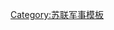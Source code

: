 <noinclude>
{{noteTA
|G1=Military
|G2=地名
}}
</noinclude>
{{Navbox
|name = 蘇聯戰區司令部與方面軍單位
|title = [[蘇聯]]戰區司令部與[[方面軍]]
|bodyclass = hlist
|group1 = 戰區司令部
|list1 = 
*[[苏军远东总司令部|遠東]]
*[[西部方面司令部|西部]]
*[[西南方面司令部|西南]]
*[[西北方面司令部|西北]]
*[[北高加索方面司令部|北高加索]]
|group2 = [[蘇聯方面軍列表|方面軍]]
|list2 = 
*[[北部方面軍|北部]]
*[[西部方面軍|西部]]
*[[西南方面军|西南]]
*[[東南方面軍|東南]]
*[[南部方面军|南部]]
*[[中央方面军|中央]]
*[[草原方面军|草原]]
*[[白俄羅斯方面軍|白俄羅斯]]
*[[白俄罗斯第1方面军|白俄罗斯第1]]
*[[白俄羅斯第2方面軍|白俄羅斯第2]]
*[[白俄羅斯第3方面軍|白俄羅斯第3]]
*[[布良斯克方面军|布良斯克]]
*[[沃爾霍夫方面軍|沃爾霍夫]]
*[[沃罗涅日方面军|沃罗涅日]]
*[[遠東第1方面軍|遠東第1]]
*[[遠東第2方面軍|遠東第2]]
*[[頓河方面軍|頓河]]
*[[外貝加爾方面軍|外貝加爾]]
*[[南高加索方面軍|南高加索]]
*[[高加索方面軍|高加索]]
*[[加里寧方面軍|加里寧]]
*[[卡累利阿方面軍|卡累利阿]]
*[[克里米亞方面軍|克里米亞]]
*[[庫斯克方面軍|庫斯克]]
*[[列寧格勒方面軍|列寧格勒]]
*[[莫扎伊斯克方面軍|莫扎伊斯克]]
*[[莫斯科防線方面軍|莫斯科防線]]
*[[莫斯科防區]]
*[[莫斯科後備方面軍|莫斯科後備]]
*[[奧廖爾方面軍|奧廖爾]]
*[[波羅的海沿岸方面軍|波羅的海]]
*[[波羅的海沿岸第1方面軍|波羅的海沿岸第1]]
*[[波羅的海沿岸第2方面軍|波羅的海沿岸第2]]
*[[波羅的海沿岸第3方面軍|波羅的海沿岸第3]]
*[[濱海軍集群]]
*[[後備方面軍|後備]]
*[[總後備方面軍|總後備]]
*[[史達林格勒方面軍|史達林格勒]]
*[[烏克蘭方面軍|烏克蘭]]
*[[烏克蘭第1方面軍|烏克蘭第1]]
*[[烏克蘭第2方面軍|烏克蘭第2]]
*[[烏克蘭第3方面軍|烏克蘭第3]]
*[[烏克蘭第4方面軍|烏克蘭第4]]
|group3 = [[防空方面軍|防空方面軍]]
|list3 = 
*[[東部防空方面軍|東部]]
*[[西部防空方面軍|西部]]
*[[南部防空方面軍|南部]]
*[[北部防空方面軍|北部]]
*[[中央防空方面軍|中央]]
*[[南高加索防空方面軍|南高加索]]
*[[莫斯科防空方面軍|莫斯科]]

|below = 
*相關模板：[[Template:蘇聯戰區司令部與方面軍單位|戰區司令部]]
*[[Template:蘇聯戰區司令部與方面軍單位|方面軍]]
*[[Template:蘇聯軍團單位|軍團]]
*[[Template:蘇聯軍單位|軍]]
*[[Template:蘇聯師單位|師]]
*[[Template:蘇聯旅單位|旅]]
*[[Template:蘇聯團單位|團]]
*[[Template:蘇聯艦隊與區艦隊單位|艦隊]]
*[[Template:蘇聯艦隊與區艦隊單位|區艦隊]]
}}<noinclude>
[[Category:苏联军事模板]]
</noinclude>